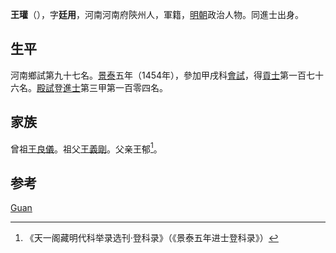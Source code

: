 {{Otheruses|other=名为王廷用的其他人物|王廷用}}

'''王瓘'''（{{bd|1422年||？}}），字'''廷用'''，河南河南府陝州人，軍籍，[[明朝|明朝]]政治人物。同進士出身。

== 生平 ==
河南鄉試第九十七名。[[景泰_(年号)|景泰]]五年（1454年），參加甲戌科[[會試|會試]]，得[[貢士|貢士]]第一百七十六名。[[殿試|殿試]]登[[進士|進士]]第三甲第一百零四名。

== 家族 ==
曾祖[[王良儀|王良儀]]。祖父[[王義剛|王義剛]]。父亲王郁<ref>《天一阁藏明代科举录选刊·登科录》（《景泰五年进士登科录》）</ref>。

== 参考 ==
{{reflist}}

{{明朝人物小作品}}
{{景泰五年甲戌科殿試金榜}}
{{Authority control}}
{{DEFAULTSORT:Wang王}}
[[Category:王姓|Guan]]